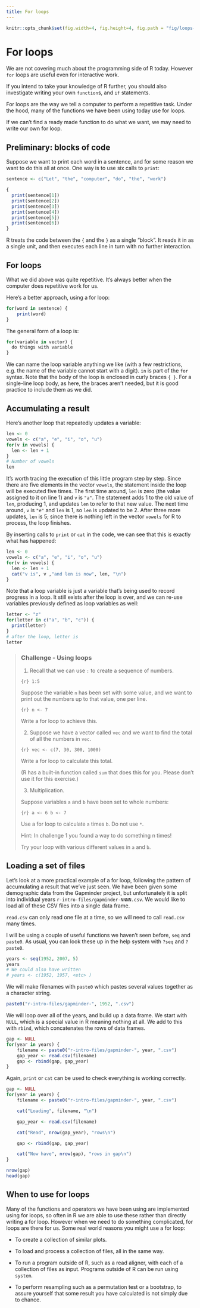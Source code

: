 ```yaml
---
title: For loops
---
```


```r
knitr::opts_chunk$set(fig.width=4, fig.height=4, fig.path = "fig/loops-")
```

# For loops

We are not covering much about the programming side of R today. However `for` loops are useful even for interactive work.

If you intend to take your knowledge of R further, you should also investigate writing your own `function`s, and `if` statements.

For loops are the way we tell a computer to perform a repetitive task. Under the hood, many of the functions we have been using today use for loops.

If we can't find a ready made function to do what we want, we may need to write our own for loop.

## Preliminary: blocks of code

Suppose we want to print each word in a sentence, and for some reason we want to do this all at once. One way is to use six calls to `print`:

```r
sentence <- c("Let", "the", "computer", "do", "the", "work")

{
  print(sentence[1])
  print(sentence[2])
  print(sentence[3])
  print(sentence[4])
  print(sentence[5])
  print(sentence[6])
}
```

R treats the code between the `{` and the `}` as a single "block". It reads it in as a single unit, and then executes each line in turn with no further interaction.

## For loops

What we did above was quite repetitive. It's always better when the computer does repetitive work for us.

Here's a better approach, using a for loop:

```r
for(word in sentence) {
    print(word)
}
```

The general form of a loop is:

```r
for(variable in vector) {
  do things with variable
}
```

We can name the loop variable anything we like (with a few restrictions, e.g. the name of the variable cannot start with a digit). `in` is part of the `for` syntax. Note that the body of the loop is enclosed in curly braces `{ }`. For a single-line loop body, as here, the braces aren't needed, but it is good practice to include them as we did.


## Accumulating a result

Here's another loop that repeatedly updates a variable:

```r
len <- 0
vowels <- c("a", "e", "i", "o", "u")
for(v in vowels) {
  len <- len + 1
}
# Number of vowels
len
```


It's worth tracing the execution of this little program step by step.
Since there are five elements in the vector `vowels`, the statement inside the loop will be executed five times.
The first time around, `len` is zero (the value assigned to it on line 1) and `v` is `"a"`.
The statement adds 1 to the old value of `len`, producing 1, and updates `len` to refer to that new value.
The next time around, `v` is `"e"` and `len` is 1, so `len` is updated to be 2.
After three more updates, `len` is 5; since there is nothing left in the vector `vowels` for R to process, the loop finishes.

By inserting calls to `print` or `cat` in the code, we can see that this is exactly what has happened:

```r
len <- 0
vowels <- c("a", "e", "i", "o", "u")
for(v in vowels) {
  len <- len + 1
  cat("v is", v ,"and len is now", len, "\n")
}
```

Note that a loop variable is just a variable that's being used to record progress in a loop.
It still exists after the loop is over, and we can re-use variables previously defined as loop variables as well:

```r
letter <- "z"
for(letter in c("a", "b", "c")) {
  print(letter)
}
# after the loop, letter is
letter
```


> ### Challenge - Using loops {.challenge}
>
> 1. Recall that we can use `:` to create a sequence of numbers.
>
> ```{r}
> 1:5
> ```
>
> Suppose the variable `n` has been set with some value, and we want to print out the numbers up to that value, one per line.
>
> ```{r}
> n <- 7
> ```
>
> Write a for loop to achieve this.
>
>
> 2. Suppose we have a vector called `vec` and we want to find the total of all the numbers in `vec`.
>
> ```{r}
> vec <- c(7, 30, 300, 1000)
> ```
>
> Write a for loop to calculate this total.
>
> (R has a built-in function called `sum` that does this for you.
> Please don't use it for this exercise.)
>
>
> 3. Multiplication.
>
> Suppose variables `a` and `b` have been set to whole numbers:
>
> ```{r}
> a <- 6
> b <- 7
> ```
>
> Use a for loop to calculate `a` times `b`. Do not use `*`.
>
> Hint: In challenge 1 you found a way to do something n times!
>
> Try your loop with various different values in `a` and `b`.
>


## Loading a set of files

Let's look at a more practical example of a for loop, following the pattern of accumulating a result that we've just seen. We have been given some demographic data from the Gapminder project, but unfortunately it is split into individual years `r-intro-files/gapminder-NNNN.csv`. We would like to load all of these CSV files into a single data frame.

`read.csv` can only read one file at a time, so we will need to call `read.csv` many times.

I will be using a couple of useful functions we haven't seen before, `seq` and `paste0`. As usual, you can look these up in the help system with `?seq` and `?paste0`.

```r
years <- seq(1952, 2007, 5)
years
# We could also have written
# years <- c(1952, 1957, <etc> )
```

We will make filenames with `paste0` which pastes several values together as a character string.

```r
paste0("r-intro-files/gapminder-", 1952, ".csv")
```

We will loop over all of the years, and build up a data frame. We start with `NULL`, which is a special value in R meaning nothing at all. We add to this with `rbind`, which concatenates the rows of data frames.

```r
gap <- NULL
for(year in years) {
    filename <- paste0("r-intro-files/gapminder-", year, ".csv")
    gap_year <- read.csv(filename)
    gap <- rbind(gap, gap_year)
}
```

Again, `print` or `cat` can be used to check everything is working correctly.

```r
gap <- NULL
for(year in years) {
    filename <- paste0("r-intro-files/gapminder-", year, ".csv")

    cat("Loading", filename, "\n")

    gap_year <- read.csv(filename)

    cat("Read", nrow(gap_year), "rows\n")

    gap <- rbind(gap, gap_year)

    cat("Now have", nrow(gap), "rows in gap\n")
}

nrow(gap)
head(gap)
```


## When to use for loops

Many of the functions and operators we have been using are implemented using for loops, so often in R we are able to use these rather than directly writing a for loop. However when we need to do something complicated, for loops are there for us. Some real world reasons you might use a for loop:

* To create a collection of similar plots.

* To load and process a collection of files, all in the same way.

* To run a program outside of R, such as a read aligner, with each of a collection of files as input. Programs outside of R can be run using `system`.

* To perform resampling such as a permutation test or a bootstrap, to assure yourself that some result you have calculated is not simply due to chance.
